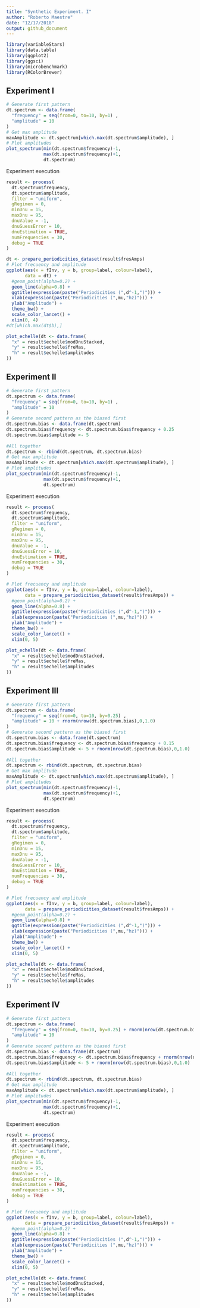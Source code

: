 ```yaml
---
title: "Synthetic Experiment. I"
author: "Roberto Maestre"
date: "12/17/2018"
output: github_document
---
```


```r
library(variableStars)
library(data.table)
library(ggplot2)
library(ggsci)
library(microbenchmark)
library(RColorBrewer)
```


## Experiment I

```r
# Generate first pattern
dt.spectrum <- data.frame(
  "frequency" = seq(from=0, to=10, by=1) ,
  "amplitude" = 10
)
# Get max amplitude
maxAmplitude <- dt.spectrum[which.max(dt.spectrum$amplitude), ]
# Plot amplitudes
plot_spectrum(min(dt.spectrum$frequency)-1,
              max(dt.spectrum$frequency)+1,
              dt.spectrum)
```

Experiment execution

```r
result <- process(
  dt.spectrum$frequency,
  dt.spectrum$amplitude,
  filter = "uniform",
  gRegimen = 0,
  minDnu = 15,
  maxDnu = 95,
  dnuValue = -1,
  dnuGuessError = 10,
  dnuEstimation = TRUE,
  numFrequencies = 30,
  debug = TRUE
)
```


```r
dt <- prepare_periodicities_dataset(result$fresAmps)
# Plot frecuency and amplitude
ggplot(aes(x = fInv, y = b, group=label, colour=label), 
       data = dt) +
  #geom_point(alpha=0.2) +
  geom_line(alpha=0.8) +
  ggtitle(expression(paste("Periodicities (",d^-1,")"))) +
  xlab(expression(paste("Periodicities (",mu,"hz)"))) +
  ylab("Amplitude") +
  theme_bw() + 
  scale_color_lancet() +
  xlim(0, 4)
#dt[which.max(dt$b),]
```


```r
plot_echelle(dt <- data.frame(
  "x" = result$echelle$modDnuStacked,
  "y" = result$echelle$freMas,
  "h" = result$echelle$amplitudes
))
```














## Experiment II

```r
# Generate first pattern
dt.spectrum <- data.frame(
  "frequency" = seq(from=0, to=10, by=1) ,
  "amplitude" = 10
)
# Generate second pattern as the biased first
dt.spectrum.bias <- data.frame(dt.spectrum)
dt.spectrum.bias$frequency <- dt.spectrum.bias$frequency + 0.25
dt.spectrum.bias$amplitude <- 5
  
#All together
dt.spectrum <- rbind(dt.spectrum, dt.spectrum.bias)
# Get max amplitude
maxAmplitude <- dt.spectrum[which.max(dt.spectrum$amplitude), ]
# Plot amplitudes
plot_spectrum(min(dt.spectrum$frequency)-1,
              max(dt.spectrum$frequency)+1,
              dt.spectrum)
```

Experiment execution

```r
result <- process(
  dt.spectrum$frequency,
  dt.spectrum$amplitude,
  filter = "uniform",
  gRegimen = 0,
  minDnu = 15,
  maxDnu = 95,
  dnuValue = -1,
  dnuGuessError = 10,
  dnuEstimation = TRUE,
  numFrequencies = 30,
  debug = TRUE
)
```


```r
# Plot frecuency and amplitude
ggplot(aes(x = fInv, y = b, group=label, colour=label), 
       data = prepare_periodicities_dataset(result$fresAmps)) +
  #geom_point(alpha=0.2) +
  geom_line(alpha=0.8) +
  ggtitle(expression(paste("Periodicities (",d^-1,")"))) +
  xlab(expression(paste("Periodicities (",mu,"hz)"))) +
  ylab("Amplitude") +
  theme_bw() + 
  scale_color_lancet() +
  xlim(0, 5)
```


```r
plot_echelle(dt <- data.frame(
  "x" = result$echelle$modDnuStacked,
  "y" = result$echelle$freMas,
  "h" = result$echelle$amplitudes
))
```










## Experiment III

```r
# Generate first pattern
dt.spectrum <- data.frame(
  "frequency" = seq(from=0, to=10, by=0.25) ,
  "amplitude" = 10 + rnorm(nrow(dt.spectrum.bias),0,1.0)
)
# Generate second pattern as the biased first
dt.spectrum.bias <- data.frame(dt.spectrum)
dt.spectrum.bias$frequency <- dt.spectrum.bias$frequency + 0.15
dt.spectrum.bias$amplitude <- 5 + rnorm(nrow(dt.spectrum.bias),0,1.0)
  
#All together
dt.spectrum <- rbind(dt.spectrum, dt.spectrum.bias)
# Get max amplitude
maxAmplitude <- dt.spectrum[which.max(dt.spectrum$amplitude), ]
# Plot amplitudes
plot_spectrum(min(dt.spectrum$frequency)-1,
              max(dt.spectrum$frequency)+1,
              dt.spectrum)
```

Experiment execution

```r
result <- process(
  dt.spectrum$frequency,
  dt.spectrum$amplitude,
  filter = "uniform",
  gRegimen = 0,
  minDnu = 15,
  maxDnu = 95,
  dnuValue = -1,
  dnuGuessError = 10,
  dnuEstimation = TRUE,
  numFrequencies = 30,
  debug = TRUE
)
```


```r
# Plot frecuency and amplitude
ggplot(aes(x = fInv, y = b, group=label, colour=label), 
       data = prepare_periodicities_dataset(result$fresAmps)) +
  #geom_point(alpha=0.2) +
  geom_line(alpha=0.8) +
  ggtitle(expression(paste("Periodicities (",d^-1,")"))) +
  xlab(expression(paste("Periodicities (",mu,"hz)"))) +
  ylab("Amplitude") +
  theme_bw() + 
  scale_color_lancet() +
  xlim(0, 5)
```


```r
plot_echelle(dt <- data.frame(
  "x" = result$echelle$modDnuStacked,
  "y" = result$echelle$freMas,
  "h" = result$echelle$amplitudes
))
```











## Experiment IV

```r
# Generate first pattern
dt.spectrum <- data.frame(
  "frequency" = seq(from=0, to=10, by=0.25) + rnorm(nrow(dt.spectrum.bias),0,0.1) ,
  "amplitude" = 10 
)
# Generate second pattern as the biased first
dt.spectrum.bias <- data.frame(dt.spectrum)
dt.spectrum.bias$frequency <- dt.spectrum.bias$frequency + rnorm(nrow(dt.spectrum.bias),0,0.1)
dt.spectrum.bias$amplitude <- 5 + rnorm(nrow(dt.spectrum.bias),0,1.0)
  
#All together
dt.spectrum <- rbind(dt.spectrum, dt.spectrum.bias)
# Get max amplitude
maxAmplitude <- dt.spectrum[which.max(dt.spectrum$amplitude), ]
# Plot amplitudes
plot_spectrum(min(dt.spectrum$frequency)-1,
              max(dt.spectrum$frequency)+1,
              dt.spectrum)
```

Experiment execution

```r
result <- process(
  dt.spectrum$frequency,
  dt.spectrum$amplitude,
  filter = "uniform",
  gRegimen = 0,
  minDnu = 15,
  maxDnu = 95,
  dnuValue = -1,
  dnuGuessError = 10,
  dnuEstimation = TRUE,
  numFrequencies = 30,
  debug = TRUE
)
```


```r
# Plot frecuency and amplitude
ggplot(aes(x = fInv, y = b, group=label, colour=label), 
       data = prepare_periodicities_dataset(result$fresAmps)) +
  #geom_point(alpha=0.2) +
  geom_line(alpha=0.8) +
  ggtitle(expression(paste("Periodicities (",d^-1,")"))) +
  xlab(expression(paste("Periodicities (",mu,"hz)"))) +
  ylab("Amplitude") +
  theme_bw() + 
  scale_color_lancet() +
  xlim(0, 5)
```


```r
plot_echelle(dt <- data.frame(
  "x" = result$echelle$modDnuStacked,
  "y" = result$echelle$freMas,
  "h" = result$echelle$amplitudes
))
```

